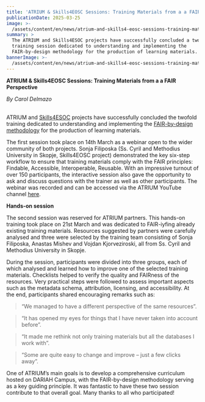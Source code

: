 ```yaml
---
title: 'ATRIUM & Skills4EOSC Sessions: Training Materials from a a FAIR Perspective**'
publicationDate: 2025-03-25
image: >-
  /assets/content/en/news/atrium-and-skills4-eosc-sessions-training-materials-from-a-a-fair-perspective/image.jpeg
summary: >
  The ATRIUM and Skills4ESOC projects have successfully concluded a twofold
  training session dedicated to understanding and implementing the
  FAIR-by-design methodology for the production of learning materials.
bannerImage: >-
  /assets/content/en/news/atrium-and-skills4-eosc-sessions-training-materials-from-a-a-fair-perspective/bannerImage.jpg
---
```

**ATRIUM & Skills4EOSC Sessions: Training Materials from a a FAIR Perspective**

*By Carol Delmazo*

\
ATRIUM and [Skills4ESOC](https://www.skills4eosc.eu/) projects have successfully concluded the twofold training dedicated to understanding and implementing the [FAIR-by-design methodology](https://www.skills4eosc.eu/resources/fair-by-design-methodology) for the production of learning materials.

<Figure src="/assets/content/en/news/atrium-and-skills4-eosc-sessions-training-materials-from-a-a-fair-perspective/skills4-eosc.jpeg" alignment="stretch">

</Figure>



The first session took place on 14th March as a webinar open to the wider community of both projects. Sonja Filiposka (Ss. Cyril and Methodius University in Skopje, Skills4EOSC project) demonstrated the key six-step workflow to ensure that training materials comply with the FAIR principles: Findable, Accessible, Interoperable, Reusable. With an impressive turnout of over 150 participants, the interactive session also gave the opportunity to ask and discuss questions with the trainer as well as other participants. The webinar was recorded and can be accessed via the ATRIUM YouTube channel [here](https://www.youtube.com/watch?v=Gagjo_6lJFI\&t=7825s).

<Figure src="/assets/content/en/news/atrium-and-skills4-eosc-sessions-training-materials-from-a-a-fair-perspective/fairbydesign.jpeg" alignment="stretch">

</Figure>



**Hands-on session**

The second session was reserved for ATRIUM partners. This hands-on training took place on 21st March and was dedicated to FAIR-iyfing already existing training materials. Resources suggested by partners were carefully analysed and three were selected by the training team consisting of Sonja Filiposka, Anastas Mishev and Vojdan Kjorveziroski, all from Ss. Cyril and Methodius University in Skopje. 



<Figure src="/assets/content/en/news/atrium-and-skills4-eosc-sessions-training-materials-from-a-a-fair-perspective/screenshot-2025-03-25-at-16.49.54.png" alignment="stretch">

</Figure>

During the session, participants were divided into three groups, each of which analysed and learned how to improve one of the selected training materials. Checklists helped to verify the quality and FAIRness of the resources. Very practical steps were followed to assess important aspects such as the metadata schema, attribution, licensing, and accessibility. At the end, participants shared encouraging remarks such as:

> “We managed to have a different perspective of the same resources”.

> “It has opened my eyes for things that I have never taken into account before”.

> “It made me rethink not only training materials but all the databases I work with”.

> “Some are quite easy to change and improve – just a few clicks away”.



One of ATRIUM’s main goals is to develop a comprehensive curriculum hosted on DARIAH Campus, with the FAIR-by-design methodology serving as a key guiding principle. It was fantastic to have these two session contribute to that overall goal. Many thanks to all who participated!&#x20;

